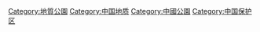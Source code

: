 

[[Category:地質公園|Category:地質公園]]
[[Category:中国地质|Category:中国地质]]
[[Category:中國公園|Category:中國公園]]
[[Category:中国保护区|Category:中国保护区]]